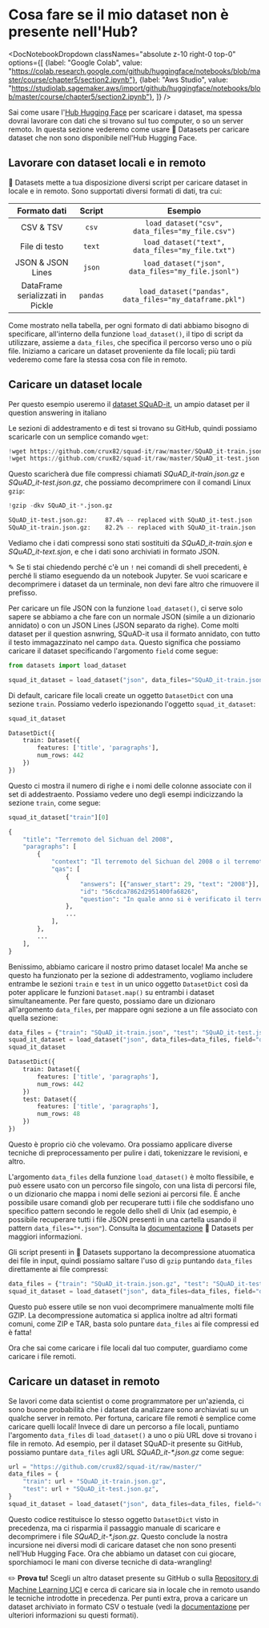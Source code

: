 # Cosa fare se il mio dataset non è presente nell'Hub?

<DocNotebookDropdown
  classNames="absolute z-10 right-0 top-0"
  options={[
    {label: "Google Colab", value: "https://colab.research.google.com/github/huggingface/notebooks/blob/master/course/chapter5/section2.ipynb"},
    {label: "Aws Studio", value: "https://studiolab.sagemaker.aws/import/github/huggingface/notebooks/blob/master/course/chapter5/section2.ipynb"},
]} />

Sai come usare l'[Hub Hugging Face](https://huggingface.co/datasets) per scaricare i dataset, ma spessa dovrai lavorare con dati che si trovano sul tuo computer, o so un server remoto. In questa sezione vederemo come usare 🤗 Datasets per caricare dataset che non sono disponibile nell'Hub Hugging Face.

<Youtube id="HyQgpJTkRdE"/>

## Lavorare con dataset locali e in remoto

🤗 Datasets mette a tua disposizione diversi script per caricare dataset in locale e in remoto. Sono supportati diversi formati di dati, tra cui:

|    Formato dati     | Script |                         Esempio                         |
| :----------------: | :------------: | :-----------------------------------------------------: |
|     CSV & TSV      |     `csv`      |     `load_dataset("csv", data_files="my_file.csv")`     |
|     File di testo     |     `text`     |    `load_dataset("text", data_files="my_file.txt")`     |
| JSON & JSON Lines  |     `json`     |   `load_dataset("json", data_files="my_file.jsonl")`    |
| DataFrame serializzati in Pickle |    `pandas`    | `load_dataset("pandas", data_files="my_dataframe.pkl")` |

Come mostrato nella tabella, per ogni formato di dati abbiamo bisogno di specificare, all'interno della funzione `load_dataset()`, il tipo di script da utilizzare, assieme a `data_files`, che specifica il percorso verso uno o più file. Iniziamo a caricare un dataset proveniente da file locali; più tardi vederemo come fare la stessa cosa con file in remoto.
 
## Caricare un dataset locale

Per questo esempio useremo il [dataset SQuAD-it](https://github.com/crux82/squad-it/), un ampio dataset per il question answering in italiano

Le sezioni di addestramento e di test si trovano su GitHub, quindi possiamo scaricarle con un semplice comando `wget`:

```python
!wget https://github.com/crux82/squad-it/raw/master/SQuAD_it-train.json.gz
!wget https://github.com/crux82/squad-it/raw/master/SQuAD_it-test.json.gz
```

Questo scaricherà due file compressi chiamati *SQuAD_it-train.json.gz* e *SQuAD_it-test.json.gz*, che possiamo decomprimere con il comandi Linux `gzip`:

```python
!gzip -dkv SQuAD_it-*.json.gz
```

```bash
SQuAD_it-test.json.gz:	   87.4% -- replaced with SQuAD_it-test.json
SQuAD_it-train.json.gz:	   82.2% -- replaced with SQuAD_it-train.json
```

Vediamo che i dati compressi sono stati sostituiti da _SQuAD_it-train.sjon_ e _SQuAD_it-text.sjon_, e che i dati sono archiviati in formato JSON.

<Tip>

✎ Se ti stai chiedendo perché c'è un `!` nei comandi di shell precedenti, è perché li stiamo eseguendo da un notebook Jupyter. Se vuoi scaricare e decomprimere i dataset da un terminale, non devi fare altro che rimuovere il prefisso.

</Tip>

Per caricare un file JSON con la funzione `load_dataset()`, ci serve solo sapere se abbiamo a che fare con un normale JSON (simile a un dizionario annidato) o con un JSON Lines (JSON separato da righe). Come molti dataset per il question asnwring, SQuAD-it usa il formato annidato, con tutto il testo immagazzinato nel campo `data`. Questo significa che possiamo caricare il dataset specificando l'argomento `field` come segue:

```py
from datasets import load_dataset

squad_it_dataset = load_dataset("json", data_files="SQuAD_it-train.json", field="data")
```

Di default, caricare file locali create un oggetto `DatasetDict` con una sezione `train`. Possiamo vederlo ispezionando l'oggetto `squad_it_dataset`:

```py
squad_it_dataset
```

```python out
DatasetDict({
    train: Dataset({
        features: ['title', 'paragraphs'],
        num_rows: 442
    })
})
```

Questo ci mostra il numero di righe e i nomi delle colonne associate con il set di addestraento. Possiamo vedere uno degli esempi indicizzando la sezione `train`, come segue:

```py
squad_it_dataset["train"][0]
```

```python out
{
    "title": "Terremoto del Sichuan del 2008",
    "paragraphs": [
        {
            "context": "Il terremoto del Sichuan del 2008 o il terremoto...",
            "qas": [
                {
                    "answers": [{"answer_start": 29, "text": "2008"}],
                    "id": "56cdca7862d2951400fa6826",
                    "question": "In quale anno si è verificato il terremoto nel Sichuan?",
                },
                ...
            ],
        },
        ...
    ],
}
```

Benissimo, abbiamo caricare il nostro primo dataset locale! Ma anche se questo ha funzionato per la sezione di addestramento, vogliamo includere entrambe le sezioni `train` e `test` in un unico oggetto `DatasetDict` così da poter applicare le funzioni `Dataset.map()` su entrambi i dataset simultaneamente. Per fare questo, possiamo dare un dizionaro all'argomento `data_files`, per mappare ogni sezione a un file associato con quella sezione: 

```py
data_files = {"train": "SQuAD_it-train.json", "test": "SQuAD_it-test.json"}
squad_it_dataset = load_dataset("json", data_files=data_files, field="data")
squad_it_dataset
```

```python out
DatasetDict({
    train: Dataset({
        features: ['title', 'paragraphs'],
        num_rows: 442
    })
    test: Dataset({
        features: ['title', 'paragraphs'],
        num_rows: 48
    })
})
```

Questo è proprio ciò che volevamo. Ora possiamo applicare diverse tecniche di preprocessamento per pulire i dati, tokenizzare le revisioni, e altro.

<Tip>

L'argomento `data_files` della funzione `load_dataset()` è molto flessibile, e può essere usato con un percorso file singolo, con una lista di percorsi file, o un dizionario che mappa i nomi delle sezioni ai percorsi file. È anche possibile usare comandi glob per recuperare tutti i file che soddisfano uno specifico pattern secondo le regole dello shell di Unix (ad esempio, è possibile recuperare tutti i file JSON presenti in una cartella usando il pattern `data_files="*.json"`). Consulta la [documentazione](https://huggingface.co/docs/datasets/loading.html#local-and-remote-files) 🤗 Datasets per maggiori informazioni.

</Tip>

Gli script presenti in 🤗 Datasets supportano la decompressione atuomatica dei file in input, quindi possiamo saltare l'uso di `gzip` puntando `data_files` direttamente ai file compressi:

```py
data_files = {"train": "SQuAD_it-train.json.gz", "test": "SQuAD_it-test.json.gz"}
squad_it_dataset = load_dataset("json", data_files=data_files, field="data")
```

Questo può essere utile se non vuoi decomprimere manualmente molti file GZIP. La decompressione automatica si applica inoltre ad altri formati comuni, come ZIP e TAR, basta solo puntare  `data_files` ai file compressi ed è fatta!

Ora che sai come caricare i file locali dal tuo computer, guardiamo come caricare i file remoti.

## Caricare un dataset in remoto

Se lavori come data scientist o come programmatore per un'azienda, ci sono buone probabilità che i dataset da analizzare sono archiaviati su un qualche server in remoto. Per fortuna, caricare file remoti è semplice come caricare quelli locali! Invece di dare un percorso a file locali, puntiamo l'argomento `data_files` di `load_dataset()` a uno o più URL dove si trovano i file in remoto. Ad esempio, per il dataset SQuAD-it presente su GitHub, possiamo puntare `data_files` agli URL _SQuAD_it-*.json.gz_ come segue: 

```py
url = "https://github.com/crux82/squad-it/raw/master/"
data_files = {
    "train": url + "SQuAD_it-train.json.gz",
    "test": url + "SQuAD_it-test.json.gz",
}
squad_it_dataset = load_dataset("json", data_files=data_files, field="data")
```

Questo codice restituisce lo stesso oggetto `DatasetDict` visto in precedenza, ma ci risparmia il passaggio manuale di scaricare e decomprimere i file _SQuAD_it-*.json.gz_. Questo conclude la nostra incursione nei diversi modi di caricare dataset che non sono presenti nell'Hub Hugging Face. Ora che abbiamo un dataset con cui giocare, sporchiamoci le mani con diverse tecniche di data-wrangling!

<Tip>

✏️ **Prova tu!** Scegli un altro dataset presente su GitHub o sulla [Repository di Machine Learning UCI](https://archive.ics.uci.edu/ml/index.php) e cerca di caricare sia in locale che in remoto usando le tecniche introdotte in precedenza. Per punti extra, prova a caricare un dataset archiviato in formato CSV o testuale (vedi la [documentazione](https://huggingface.co/docs/datasets/loading.html#local-and-remote-files) per ulteriori informazioni su questi formati).

</Tip>


